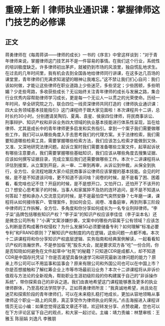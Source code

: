 # 重磅上新丨律师执业通识课：掌握律师这门技艺的必修课
## 正文
蒋勇律师在《每周蒋讲——律师的成长》一书的《序言》中曾这样谈到：“对于青年律师来说，掌握律师这门技艺并不是一件容易的事情。在我们这个行业，系统性的培训极度缺乏。许多律师初出茅庐，就被扔到市场的风浪里，独自慌乱地求生。在过去的几年时间里，我有机会去到全国各地给律师同行讲课，在这多达几百场的课堂里，青年律师们充满求知渴望的眼神让我难忘。”这不禁让我们扪心自问：我们该如何做，才能让这些律师在职业道路上少些迷茫，多些坚定；少些困顿，多些明媚？少走些弯路，多收获些成长？无讼始终关注青年律师的成长与发展之路，集合行业优秀内容帮助律师学习成长，更是每一个无讼人一以贯之的光荣使命。历经一年时间，举全研究院之力，联合四位一线资深律师共同打造的《律师执业通识课：四大业务领域基本技能指引》这门课程终于跟大家见面啦！本次课程共十二讲，总时长约30小时。分别邀请吴陶钧、夏禹、袁星、侯泉四位律师，将民商事诉讼、刑事辩护、知识产权和非诉业务四大领域的执业基本技能进行体系性呈现，旨在给律师、尤其是成长中的青年律师更多启发和实务指引。拿到一个案子我们需要做哪些工作，我们可以从哪些角度入手去思考我们的代理方案。关于法律检索，我们需要知道哪些检索工具，需要掌握哪些检索方法，我们应该怎么检索才能做到又快、又准、又深地研究法律问题。起诉立案时我们需要准备哪些立案文件，起草起诉状有哪些注意要点，我们需要掌握哪些基础知识，我们应该从哪些角度去搜集证据、应该如何撰写证据目录，完成立案后我们还需要做哪些工作。本次十二讲课程将从评估到接案，从立案到开庭，从一审、二审到再审，从诉讼到仲裁，从保全到执行，全方位、全流程地跟大家介绍民商事诉讼律师应该掌握的基本技能。会见的时候，是不是不知道该问啥，更不知道不该问啥？阅卷的时候，是不是看了困、困着看，看完啥也记不住？开庭的时候，是不是想开口，又怕开口，还怕开了不该开的口？想安心思考案子的时候，当事人和家属猝不及防的连环追问，是不是不知道从何答起？想和承办人交流意见的时候，是不是最怕空气突然安静？七年磨一课，课程将从如何接待客户、管理案件，到如何会见、阅卷、准备庭审，再到刑事三阶段中律师的工作拆解，全方位、多角度和你分享如何成长为一名专业刑辩律师。“李子柒”品牌包括哪些知识产权？“李子柒”的知识产权应该李佳佳（李子柒本名）还是微念公司所有？“小满”文案涉嫌抄袭，文案中的哪些内容属于公有领域？应该怎么判断是否构成著作权侵权？为什么发展5G必须要储备专利？如何理解“标准必要专利”和FRAND原则？了解知识产权制度的内在逻辑，这些问题一点都不难。本次十二讲课程将和你分享知识产权底层逻辑、实务指南和经典案例解读，一起看看知识产权的浩瀚世界。不是参加临“死”股东大会，就是要求双方各“吃”一份合同，你是否知晓如何避免在文件起草中“社死”的秘籍？只知道CDR是成都人，却不知道CDR是中国存托凭证？你是否渴望具备快速学习和研究最新法律问题的能力？原来上市公司可以不用监事和监事会？原来有限公司和外国公司也可以在中国上市？你是否想接触和了解红筹企业上市等市场最前沿业务？本次十二讲课程将从非诉价值观与方法论的全新视角，帮助职业生涯初级阶段的你构建属于自己的“非诉操作系统”，带你探索自己的非诉之道。我们由衷地希望这门课程能够惠及更多的执业律师群体，乃至高校法学院学子。正如蒋勇律师所言：“我真诚地希望，尚且处在迷茫和探索阶段的青年律师们，可以在未来稳扎稳打地成长，更加从容地领略从事律师这个职业一路上的风景，真正享受作为律师执业的荣光。”点击海报进入课程详情页无讼小编：如果您觉得这篇文章还不错，欢迎转发分享、点赞收藏，您也可以在下方评论区留下自己的观点，和大家一起讨论。主编：靖力责编：林慧审核：王雅玉 陈丽娟 刘逸凡 李雅朋